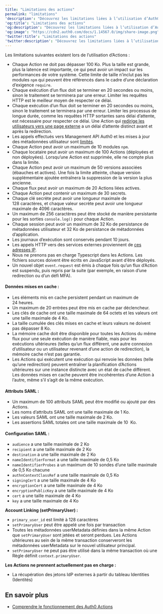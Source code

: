 ```yaml
---
title: "Limitations des actions"
permalink: "limitations"
'description': "Découvrez les limitations liées à l’utilisation d’Auth0 Actions."
'og:title': "Limitations des actions"
'og:description': "Découvrez les limitations liées à l’utilisation d’Auth0 Actions."
'og:image': "https://cdn2.auth0.com/docs/1.14567.0/img/share-image.png"
'twitter:title': "Limitations des actions"
'twitter:description': "Découvrez les limitations liées à l’utilisation d’Auth0 Actions."
---
```


Les limitations suivantes existent lors de l’utilisation d’Actions :

* Chaque Action ne doit pas dépasser 100 Ko. Plus la taille est grande, plus la latence est importante, ce qui peut avoir un impact sur les performances de votre système. Cette limite de taille n’inclut pas les modules `npm` qui peuvent être référencés dans le cadre d’une déclaration d’exigence `require`.
* Chaque exécution d’un flux doit se terminer en 20 secondes ou moins, sinon le traitement se terminera par une erreur. Limiter les requêtes HTTP est le meilleur moyen de respecter ce délai.
* Chaque exécution d’un flux doit se terminer en 20 secondes ou moins, sinon le traitement se terminera par une erreur. Limiter les processus de longue durée, comme les requêtes HTTP sortantes sans délai d’attente, est nécessaire pour respecter ce délai. Une Action qui [redirige les utilisateurs vers une page externe](/docs/fr-ca/customize/actions/explore-triggers/signup-and-login-triggers/login-trigger/redirect-with-actions) a un délai d’attente distinct avant et après la redirection.
* Les appels effectués vers <Tooltip href="/docs/fr-ca/glossary?term=management-api" tip="Management API
Un produit permettant aux clients d’effectuer des tâches administratives." cta="Voir le glossaire">Management API</Tooltip> Auth0 et les mises à jour des métadonnées utilisateur sont [limités](/docs/fr-ca/troubleshoot/customer-support/operational-policies/rate-limit-policy/management-api-endpoint-rate-limits).
* Chaque Action peut avoir un maximum de 10 modules `npm`.
* Chaque locataire peut avoir un maximum de 100 Actions (déployées et non déployées). Lorsqu’une Action est supprimée, elle ne compte plus dans la limite.
* Chaque Action peut avoir un maximum de 50 versions associées (ébauches et actives). Une fois la limite atteinte, chaque version supplémentaire ajoutée entraînera la suppression de la version la plus ancienne.
* Chaque flux peut avoir un maximum de 20 Actions liées actives.
* Chaque Action peut contenir un maximum de 30 secrets.
* Chaque clé secrète peut avoir une longueur maximale de 128 caractères, et chaque valeur secrète peut avoir une longueur maximale de 4096 caractères.
* Un maximum de 256 caractères peut être stocké de manière persistante pour les sorties `console.log()` pour chaque Action.
* Chaque session peut avoir un maximum de 32 Ko de persistance de métadonnées utilisateur et 32 Ko de persistance de métadonnées d’application.
* Les journaux d’exécution sont conservés pendant 10 jours.
* Les appels HTTP vers des services externes proviennent de [ces adresses IP](/docs/fr-ca/secure/security-guidance/data-security/allowlist).
* Nous ne prenons pas en charge Typescript dans les Actions. Les fichiers sources doivent être écrits en JavaScript avant d’être déployés.
* Un nouvel objet `event.request` est émis à chaque fois qu’un flux d’Action est suspendu, puis repris par la suite (par exemple, en raison d’une redirection ou d’un défi <Tooltip href="/docs/fr-ca/glossary?term=multifactor-authentication" tip="Authentification multifacteur (MFA)
Processus d’authentification de l’utilisateur qui utilise un facteur en plus du nom d’utilisateur et du mot de passe, tel qu’un code par SMS." cta="Voir le glossaire">MFA</Tooltip>).

#### Données mises en cache :

* Les éléments mis en cache persistent pendant un maximum de 24 heures.
* Un maximum de 20 entrées peut être mis en cache par déclencheur.
* Les clés de cache ont une taille maximale de 64 octets et les valeurs ont une taille maximale de 4 Ko.
* La taille cumulée des clés mises en cache et leurs valeurs ne doivent pas dépasser 8 Ko.
* La mémoire cache doit être disponible pour toutes les Actions du même flux pour une seule exécution de manière fiable, mais pour les exécutions ultérieures (telles qu’un flux différent, une autre connexion d’utilisateur ou un utilisateur revenant d’une action de redirection), la mémoire cache n’est pas garantie.
* Les Actions qui exécutent une exécution qui renvoie les données (telle qu’une redirection) peuvent entraîner la planification d’Actions ultérieures sur une instance distincte avec un état de cache différent. Les données mises en cache peuvent être incohérentes d’une Action à l’autre, même s’il s’agit de la même exécution.

#### Attributs SAML :

* Un maximum de 100 attributs <Tooltip href="/docs/fr-ca/glossary?term=security-assertion-markup-language" tip="Security Assertion Markup Language (SAML)
Protocole normalisé permettant à deux parties d’échanger des informations d’authentification sans mot de passe." cta="Voir le glossaire">SAML</Tooltip> peut être modifié ou ajouté par des Actions.
* Les noms d’attributs SAML ont une taille maximale de 1 Ko.
* Les valeurs SAML ont une taille maximale de 2 Ko.
* Les assertions SAML totales ont une taille maximale de 10  Ko.

#### Configuration SAML :

* `audience` a une taille maximale de 2 Ko
* `recipient` a une taille maximale de 2 Ko
* `destination` a une taille maximale de 2 Ko
* `nameIdentifierFormat` a une taille maximale de 0,5 Ko
* `nameIdentifierProbes` a un maximum de 10 sondes d’une taille maximale de 0,5 Ko chacune
* `authnContextClassRef` a une taille maximale de 0,5 Ko
* `signingCert` a une taille maximale de 4 Ko
* `encryptionCert` a une taille maximale de 4 Ko
* `encryptionPublicKey` a une taille maximale de 4 Ko
* `cert` a une taille maximale de 4 Ko
* `key` a une taille maximale de 4 Ko

**Account Linking (setPrimaryUser) :**

* `primary_user_id` est limité à 128 caractères
* `setPrimaryUser` peut être appelé une fois par transaction
* Toutes les métadonnées userMetadata définies dans la même Action que `setPrimaryUser` sont jetées et seront perdues. Les Actions ultérieures au sein de la même transaction conserveront les métadonnées userMetadata sur le nouvel utilisateur principal.
* `setPrimaryUser` ne peut pas être utilisé dans la même transaction où une Règle définit `context.primaryUser`.

**Les Actions ne prennent actuellement pas en charge :**

* La récupération des jetons <Tooltip href="/docs/fr-ca/glossary?term=idp" tip="Fournisseur d’identité (IdP)
Service de stockage et de gestion des identités numériques." cta="Voir le glossaire">IdP</Tooltip> externes à partir du tableau Identities (Identités)

## En savoir plus

* [Comprendre le fonctionnement des Auth0 Actions](/docs/fr-ca/customize/actions/actions-overview)